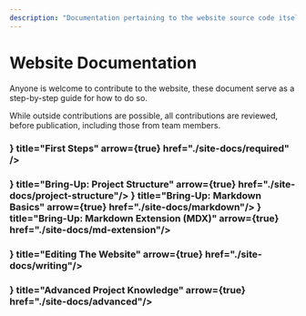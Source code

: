 ```yaml
---
description: "Documentation pertaining to the website source code itself."
---
```


# Website Documentation

Anyone is welcome to contribute to the website, these document serve as a step-by-step guide for how to do so.

While outside contributions are possible, all contributions are reviewed, before publication, including those from team members.


<Steps>
<h3>
<Cards>
    <Card icon={<IoFootsteps />} title="First Steps" arrow={true} href="./site-docs/required" />
</Cards>
</h3>
<h3>
<Cards>
    <Card icon={<IoReader/>} title="Bring-Up: Project Structure" arrow={true} href="./site-docs/project-structure"/>
    <Card icon={<IoReader/>} title="Bring-Up: Markdown Basics" arrow={true} href="./site-docs/markdown"/>
    <Card icon={<IoReader/>} title="Bring-Up: Markdown Extension (MDX)" arrow={true} href="./site-docs/md-extension"/>
</Cards>
</h3>
<h3>
<Cards>
    <Card icon={<IoBook/>} title="Editing The Website" arrow={true} href="./site-docs/writing"/>
</Cards>
</h3>
<h3>
<Cards>
    <Card icon={<IoReader/>} title="Advanced Project Knowledge" arrow={true} href="./site-docs/advanced"/>
</Cards>
</h3>
</Steps>